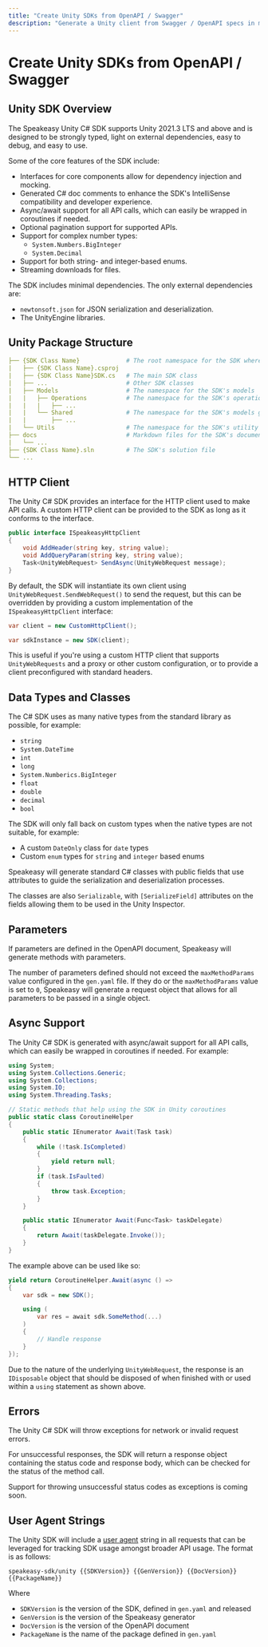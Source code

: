 ```yaml
---
title: "Create Unity SDKs from OpenAPI / Swagger"
description: "Generate a Unity client from Swagger / OpenAPI specs in minutes."
---
```



# Create Unity SDKs from OpenAPI / Swagger

## Unity SDK Overview

The Speakeasy Unity C# SDK supports Unity 2021.3 LTS and above and is designed to be strongly typed, light on external dependencies, easy to debug, and easy to use.

Some of the core features of the SDK include:

- Interfaces for core components allow for dependency injection and mocking.
- Generated C# doc comments to enhance the SDK's IntelliSense compatibility and developer experience.
- Async/await support for all API calls, which can easily be wrapped in coroutines if needed.
- Optional pagination support for supported APIs.
- Support for complex number types:
  - `System.Numbers.BigInteger`
  - `System.Decimal`
- Support for both string- and integer-based enums.
- Streaming downloads for files.

The SDK includes minimal dependencies. The only external dependencies are:

- `newtonsoft.json` for JSON serialization and deserialization.
- The UnityEngine libraries.

## Unity Package Structure

```yaml lib-structure.yaml
├── {SDK Class Name}             # The root namespace for the SDK where {SDK Class Name} is the provided name of the SDK
|   ├── {SDK Class Name}.csproj  
|   ├── {SDK Class Name}SDK.cs   # The main SDK class
|   ├── ...                      # Other SDK classes
|   ├── Models                   # The namespace for the SDK's models
|   |   ├── Operations           # The namespace for the SDK's operations models which generally house the request/response models for each API
|   |   |   ├── ... 
|   |   └── Shared               # The namespace for the SDK's models generated from components in the OpenAPI document
|   |       ├── ...
|   └── Utils                    # The namespace for the SDK's utility classes
├── docs                         # Markdown files for the SDK's documentation
|   └── ...
├── {SDK Class Name}.sln         # The SDK's solution file
└── ...
```

## HTTP Client

The Unity C# SDK provides an interface for the HTTP client used to make API calls. A custom HTTP client can be provided to the SDK as long as it conforms to the interface.

```csharp
public interface ISpeakeasyHttpClient
{
    void AddHeader(string key, string value);
    void AddQueryParam(string key, string value);
    Task<UnityWebRequest> SendAsync(UnityWebRequest message);
}
```

By default, the SDK will instantiate its own client using `UnityWebRequest.SendWebRequest()` to send the request, but this can be overridden by providing a custom implementation of the `ISpeakeasyHttpClient` interface:

```csharp
var client = new CustomHttpClient();

var sdkInstance = new SDK(client);
```

This is useful if you're using a custom HTTP client that supports `UnityWebRequests` and a proxy or other custom configuration, or to provide a client preconfigured with standard headers.

## Data Types and Classes

The C# SDK uses as many native types from the standard library as possible, for example:

- `string`
- `System.DateTime`
- `int`
- `long`
- `System.Numberics.BigInteger`
- `float`
- `double`
- `decimal`
- `bool`


The SDK will only fall back on custom types when the native types are not suitable, for example:

- A custom `DateOnly` class for `date` types
- Custom `enum` types for `string` and `integer` based enums

Speakeasy will generate standard C# classes with public fields that use attributes to guide the serialization and deserialization processes.

The classes are also `Serializable`, with `[SerializeField]` attributes on the fields allowing them to be used in the Unity Inspector.

## Parameters

If parameters are defined in the OpenAPI document, Speakeasy will generate methods with parameters.

The number of parameters defined should not exceed the `maxMethodParams` value configured in the `gen.yaml` file. If they do or the `maxMethodParams` value is set to `0`, Speakeasy will generate a request object that allows for all parameters to be passed in a single object.

## Async Support

The Unity C# SDK is generated with async/await support for all API calls, which can easily be wrapped in coroutines if needed. For example:

```csharp
using System;
using System.Collections.Generic;
using System.Collections;
using System.IO;
using System.Threading.Tasks;

// Static methods that help using the SDK in Unity coroutines
public static class CoroutineHelper
{
    public static IEnumerator Await(Task task)
    {
        while (!task.IsCompleted)
        {
            yield return null;
        }
        if (task.IsFaulted)
        {
            throw task.Exception;
        }
    }

    public static IEnumerator Await(Func<Task> taskDelegate)
    {
        return Await(taskDelegate.Invoke());
    }
}
```

The example above can be used like so:

```csharp
yield return CoroutineHelper.Await(async () =>
{
    var sdk = new SDK();

    using (
        var res = await sdk.SomeMethod(...)
    )
    {
        // Handle response
    }
});
```

Due to the nature of the underlying `UnityWebRequest`, the response is an `IDisposable` object that should be disposed of when finished with or used within a `using` statement as shown above.

## Errors

The Unity C# SDK will throw exceptions for network or invalid request errors.

For unsuccessful responses, the SDK will return a response object containing the status code and response body, which can be checked for the status of the method call.

<Callout title="Coming Soon" type="info">
Support for throwing unsuccessful status codes as exceptions is coming soon.
</Callout>


## User Agent Strings

The Unity SDK will include a [user agent](https://developer.mozilla.org/en-US/docs/Web/HTTP/Headers/User-Agent) string in all requests that can be leveraged for tracking SDK usage amongst broader API usage. The format is as follows: 

```stmpl
speakeasy-sdk/unity {{SDKVersion}} {{GenVersion}} {{DocVersion}} {{PackageName}}
```
Where
- `SDKVersion` is the version of the SDK, defined in `gen.yaml` and released
- `GenVersion` is the version of the Speakeasy generator
- `DocVersion` is the version of the OpenAPI document
- `PackageName` is the name of the package defined in `gen.yaml`
